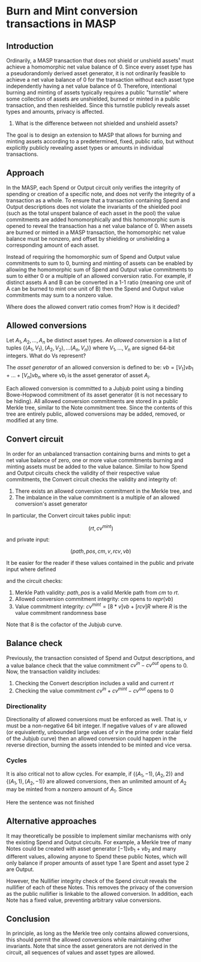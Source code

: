 # Burn and Mint conversion transactions in MASP

## Introduction

Ordinarily, a MASP transaction that does not shield or unshield assets¹ must achieve a homomorphic net value balance of 0. Since every asset type has a pseudorandomly derived asset generator, it is not ordinarily feasible to achieve a net value balance of 0 for the transaction without each asset type independently having a net value balance of 0. Therefore, intentional burning and minting of assets typically requires a public "turnstile" where some collection of assets are unshielded, burned or minted in a public transaction, and then reshielded. Since this turnstile publicly reveals asset types and amounts, privacy is affected.
1. What is the difference between not shielded and unshield assets?

The goal is to design an extension to MASP that allows for burning and minting assets according to a predetermined, fixed, public ratio, but without explicitly publicly revealing asset types or amounts in individual transactions.

## Approach

In the MASP, each Spend or Output circuit only verifies the integrity of spending or creation of a specific note, and does not verify the integrity of a transaction as a whole. To ensure that a transaction containing Spend and Output descriptions does not violate the invariants of the shielded pool (such as the total unspent balance of each asset in the pool) the value commitments are added homomorphically and this homomorphic sum is opened to reveal the transaction has a net value balance of 0. When assets are burned or minted in a MASP transaction, the homomorphic net value balance must be nonzero, and offset by shielding or unshielding a corresponding amount of each asset.

Instead of requiring the homomorphic sum of Spend and Output value commitments to sum to 0, burning and minting of assets can be enabled by allowing the homomorphic sum of Spend and Output value commitments to sum to either 0 or a multiple of an allowed conversion ratio. For example, if distinct assets A and B can be converted in a 1-1 ratio (meaning one unit of A can be burned to mint one unit of B) then the Spend and Output value commitments may sum to a nonzero value.

Where does the allowed convert ratio comes from? How is it decided?

## Allowed conversions

Let $A_1, A_2, \ldots, A_n$ be distinct asset types. An _allowed conversion_ is a list of tuples $\{(A_1, V_1), (A_2, V_2), \ldots (A_n, V_n)\}$ where $V_1, \ldots, V_n$ are signed 64-bit integers.
What do Vs represent?

The _asset generator_ of an allowed conversion is defined to be: $vb = [V_1] vb_1 + \ldots + [V_n] vb_n$ where $vb_i$ is the asset generator of asset $A_i$. 

Each allowed conversion is committed to a Jubjub point using a binding Bowe-Hopwood commitment of its asset generator (it is not necessary to be hiding). All allowed conversion commitments are stored in a public Merkle tree, similar to the Note commitment tree. Since the contents of this tree are entirely public, allowed conversions may be added, removed, or modified at any time.

## Convert circuit

In order for an unbalanced transaction containing burns and mints to get a net value balance of zero, one or more value commitments burning and minting assets must be added to the value balance. Similar to how Spend and Output circuits check the validity of their respective value commitments, the Convert circuit checks the validity and integrity of:

1.    There exists an allowed conversion commitment in the Merkle tree, and
1.    The imbalance in the value commitment is a multiple of an allowed conversion's asset generator

In particular, the Convert circuit takes public input:

$$(rt, cv^{mint})$$

and private input:

$$(path, pos, cm, v, rcv, vb)$$

It be easier for the reader if these values contained in the public and private input where defined

and the circuit checks:

1. Merkle Path validity: $path, pos$ is a valid Merkle path from $cm$ to $rt$.
2. Allowed conversion commitment integrity: $cm$ opens to $repr(vb)$
3. Value commitment integrity: $cv^{mint} = [8*v] vb + [rcv] R$ where $R$ is the value commitment randomness base

Note that 8 is the cofactor of the Jubjub curve.

## Balance check

Previously, the transaction consisted of Spend and Output descriptions, and a value balance check that the value commitment $cv^{in} - cv^{out}$ opens to 0. Now, the transaction validity includes:

1. Checking the Convert description includes a valid and current $rt$
2. Checking the value commitment $cv^{in} + cv^{mint} - cv^{out}$ opens to 0

### Directionality

Directionality of allowed conversions must be enforced as well. That is, $v$ must be a non-negative 64 bit integer. If negative values of $v$ are allowed (or equivalently, unbounded large values of $v$ in the prime order scalar field of the Jubjub curve) then an allowed conversion could happen in the reverse direction, burning the assets intended to be minted and vice versa. 

### Cycles 

It is also critical not to allow cycles. For example, if $\{(A_1, -1), (A_2, 2)\}$ and $\{(A_1, 1), (A_2, -1)\}$ are allowed conversions, then an unlimited amount of $A_2$ may be minted from a nonzero amount of $A_1$. Since

Here the sentence was not finished

## Alternative approaches

It may theoretically be possible to implement similar mechanisms with only the existing Spend and Output circuits. For example, a Merkle tree of many Notes could be created with asset generator $[-1] vb_1 + vb_2$ and many different values, allowing anyone to Spend these public Notes, which will only balance if proper amounts of asset type 1 are Spent and asset type 2 are Output.

However, the Nullifier integrity check of the Spend circuit reveals the nullifier of each of these Notes. This removes the privacy of the conversion as the public nullifier is linkable to the allowed conversion. In addition, each Note has a fixed value, preventing arbitrary value conversions.

## Conclusion

In principle, as long as the Merkle tree only contains allowed conversions, this should permit the allowed conversions while maintaining other invariants. Note that since the asset generators are not derived in the circuit, all sequences of values and asset types are allowed. 
